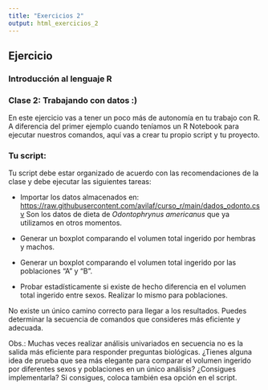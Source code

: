 ---
title: "Exercicios 2"
output: html_exercicios_2
---

## Ejercicio

### Introducción al lenguaje R

### Clase 2: Trabajando con datos :)

En este ejercicio vas a tener un poco más de autonomía en tu trabajo con R. A diferencia del primer ejemplo cuando teníamos un R Notebook para ejecutar nuestros comandos, aquí vas a crear tu propio script y tu proyecto.

### Tu script:

Tu script debe estar organizado de acuerdo con las recomendaciones de la clase y debe ejecutar las siguientes tareas:

-   Importar los datos almacenados en: <https://raw.githubusercontent.com/avilaf/curso_r/main/dados_odonto.csv> Son los datos de dieta de *Odontophrynus americanus* que ya utilizamos en otros momentos.

-   Generar un boxplot comparando el volumen total ingerido por hembras y machos.

-   Generar un boxplot comparando el volumen total ingerido por las poblaciones "A" y "B".

-   Probar estadísticamente si existe de hecho diferencia en el volumen total ingerido entre sexos. Realizar lo mismo para poblaciones.

No existe un único camino correcto para llegar a los resultados. Puedes determinar la secuencia de comandos que consideres más eficiente y adecuada.

Obs.: Muchas veces realizar análisis univariados en secuencia no es la salida más eficiente para responder preguntas biológicas. ¿Tienes alguna idea de prueba que sea más elegante para comparar el volumen ingerido por diferentes sexos y poblaciones en un único análisis? ¿Consigues implementarla? Si consigues, coloca también esa opción en el script.
